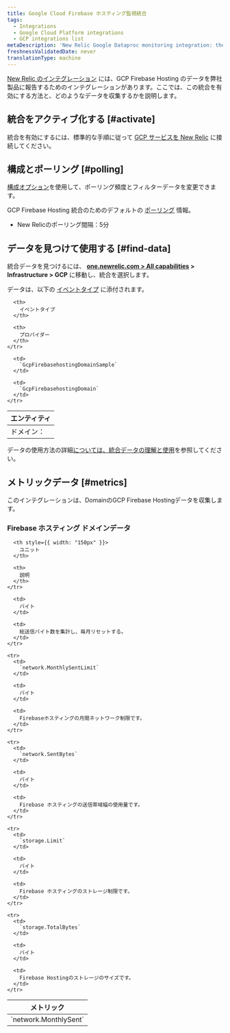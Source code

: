 ```yaml
---
title: Google Cloud Firebase ホスティング監視統合
tags:
  - Integrations
  - Google Cloud Platform integrations
  - GCP integrations list
metaDescription: 'New Relic Google Dataproc monitoring integration: the data it reports and how to enable it.'
freshnessValidatedDate: never
translationType: machine
---
```


[New Relic のインテグレーション](/docs/infrastructure/integrations-getting-started/getting-started/introduction-infrastructure-integrations) には、GCP Firebase Hosting のデータを弊社製品に報告するためのインテグレーションがあります。ここでは、この統合を有効にする方法と、どのようなデータを収集するかを説明します。

## 統合をアクティブ化する [#activate]

統合を有効にするには、標準的な手順に従って [GCP サービスを New Relic](/docs/connect-google-cloud-platform-services-infrastructure) に接続してください。

## 構成とポーリング [#polling]

[構成オプション](/docs/integrations/new-relic-integrations/getting-started/configure-polling-frequency-data-collection-cloud-integrations)を使用して、ポーリング頻度とフィルターデータを変更できます。

GCP Firebase Hosting 統合のためのデフォルトの [ポーリング](/docs/integrations/google-cloud-platform-integrations/getting-started/polling-intervals-gcp-integrations) 情報。

* New Relicのポーリング間隔：5分

## データを見つけて使用する [#find-data]

統合データを見つけるには、 **[one.newrelic.com > All capabilities](https://one.newrelic.com/all-capabilities) > Infrastructure > GCP** に移動し、統合を選択します。

データは、以下の [イベントタイプ](/docs/data-apis/understand-data/new-relic-data-types/#event-data) に添付されます。

<table>
  <thead>
    <tr>
      <th>
        エンティティ
      </th>

      <th>
        イベントタイプ
      </th>

      <th>
        プロバイダー
      </th>
    </tr>
  </thead>

  <tbody>
    <tr>
      <td>
        ドメイン：
      </td>

      <td>
        `GcpFirebasehostingDomainSample`
      </td>

      <td>
        `GcpFirebasehostingDomain`
      </td>
    </tr>
  </tbody>
</table>

データの使用方法の詳細[については、統合データの理解と使用](/docs/infrastructure/integrations/find-use-infrastructure-integration-data)を参照してください。

## メトリックデータ [#metrics]

このインテグレーションは、DomainのGCP Firebase Hostingデータを収集します。

### Firebase ホスティング ドメインデータ

<table>
  <thead>
    <tr>
      <th style={{ width: "275px" }}>
        メトリック
      </th>

      <th style={{ width: "150px" }}>
        ユニット
      </th>

      <th>
        説明
      </th>
    </tr>
  </thead>

  <tbody>
    <tr>
      <td>
        `network.MonthlySent`
      </td>

      <td>
        バイト
      </td>

      <td>
        総送信バイト数を集計し、毎月リセットする。
      </td>
    </tr>

    <tr>
      <td>
        `network.MonthlySentLimit`
      </td>

      <td>
        バイト
      </td>

      <td>
        Firebaseホスティングの月間ネットワーク制限です。
      </td>
    </tr>

    <tr>
      <td>
        `network.SentBytes`
      </td>

      <td>
        バイト
      </td>

      <td>
        Firebase ホスティングの送信帯域幅の使用量です。
      </td>
    </tr>

    <tr>
      <td>
        `storage.Limit`
      </td>

      <td>
        バイト
      </td>

      <td>
        Firebase ホスティングのストレージ制限です。
      </td>
    </tr>

    <tr>
      <td>
        `storage.TotalBytes`
      </td>

      <td>
        バイト
      </td>

      <td>
        Firebase Hostingのストレージのサイズです。
      </td>
    </tr>
  </tbody>
</table>
